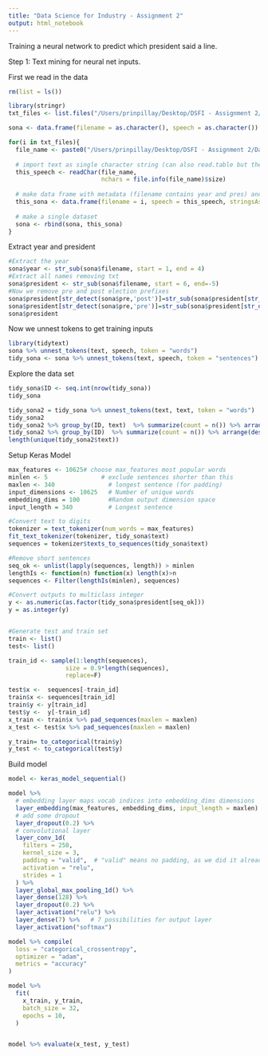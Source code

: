 ```yaml
---
title: "Data Science for Industry - Assignment 2"
output: html_notebook
---
```


Training a neural network to predict which president said a line.

Step 1: Text mining for neural net inputs.

First we read in the data 

```r
rm(list = ls())

library(stringr)
txt_files <- list.files("/Users/prinpillay/Desktop/DSFI - Assignment 2/Data/sona-text-1994-2018/")

sona <- data.frame(filename = as.character(), speech = as.character())

for(i in txt_files){
  file_name <- paste0("/Users/prinpillay/Desktop/DSFI - Assignment 2/Data/sona-text-1994-2018/", i)
  
  # import text as single character string (can also read.table but the "seperator" causes problems)
  this_speech <- readChar(file_name, 
                          nchars = file.info(file_name)$size)
  
  # make data frame with metadata (filename contains year and pres) and speech
  this_sona <- data.frame(filename = i, speech = this_speech, stringsAsFactors = FALSE)
  
  # make a single dataset
  sona <- rbind(sona, this_sona)
}
```

Extract year and president

```r
#Extract the year
sona$year <- str_sub(sona$filename, start = 1, end = 4)
#Extract all names removing txt
sona$president <- str_sub(sona$filename, start = 6, end=-5)
#Now we remove pre and post election prefixes
sona$president[str_detect(sona$pre,'post')]=str_sub(sona$president[str_detect(sona$pre, 'post')], start = 16)
sona$president[str_detect(sona$pre,'pre')]=str_sub(sona$president[str_detect(sona$pre, 'pre')], start = 15)
sona$president
```

Now we unnest tokens to get training inputs

```r
library(tidytext)
sona %>% unnest_tokens(text, speech, token = "words")
tidy_sona <- sona %>% unnest_tokens(text, speech, token = "sentences")
```


Explore the data set

```r


tidy_sona$ID <- seq.int(nrow(tidy_sona))
tidy_sona

tidy_sona2 = tidy_sona %>% unnest_tokens(text, text, token = "words")
tidy_sona2
tidy_sona2 %>% group_by(ID, text)  %>% summarize(count = n()) %>% arrange(desc(count))
tidy_sona2 %>% group_by(ID)  %>% summarize(count = n()) %>% arrange(desc(count))
length(unique(tidy_sona2$text))

```

Setup Keras Model


```r

max_features <- 10625# choose max_features most popular words
minlen <- 5               # exclude sentences shorter than this
maxlen <- 340               # longest sentence (for padding)
input_dimensions <- 10625   # Number of unique words
embedding_dims = 100        #Random output dimension space
input_length = 340          # Longest sentence

#Convert text to digits
tokenizer = text_tokenizer(num_words = max_features)
fit_text_tokenizer(tokenizer, tidy_sona$text)
sequences = tokenizer$texts_to_sequences(tidy_sona$text)

#Remove short sentences
seq_ok <- unlist(lapply(sequences, length)) > minlen
lengthIs <- function(n) function(x) length(x)>n
sequences <- Filter(lengthIs(minlen), sequences)

#Convert outputs to multiclass integer
y <- as.numeric(as.factor(tidy_sona$president[seq_ok]))
y = as.integer(y)


#Generate test and train set
train <- list()
test<- list()

train_id <- sample(1:length(sequences),
                size = 0.9*length(sequences), 
                replace=F)

test$x <-  sequences[-train_id]
train$x <- sequences[train_id]
train$y <- y[train_id]
test$y <-  y[-train_id]
x_train <- train$x %>% pad_sequences(maxlen = maxlen)
x_test <- test$x %>% pad_sequences(maxlen = maxlen)

y_train= to_categorical(train$y)
y_test <- to_categorical(test$y)

```

Build model

```r
model <- keras_model_sequential()

model %>%
  # embedding layer maps vocab indices into embedding_dims dimensions
  layer_embedding(max_features, embedding_dims, input_length = maxlen) %>%
  # add some dropout
  layer_dropout(0.2) %>%
  # convolutional layer
  layer_conv_1d(
    filters = 250,
    kernel_size = 3,
    padding = "valid",  # "valid" means no padding, as we did it already
    activation = "relu",
    strides = 1
  ) %>%
  layer_global_max_pooling_1d() %>%
  layer_dense(128) %>%
  layer_dropout(0.2) %>%
  layer_activation("relu") %>%
  layer_dense(7) %>%   # 7 possibilities for output layer
  layer_activation("softmax")

model %>% compile(
  loss = "categorical_crossentropy",
  optimizer = "adam",
  metrics = "accuracy"
)

model %>%
  fit(
    x_train, y_train,
    batch_size = 32,
    epochs = 10,
  )


model %>% evaluate(x_test, y_test)
```

